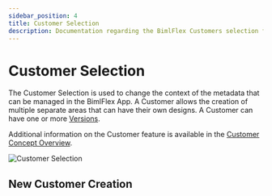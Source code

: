 ---
sidebar_position: 4
title: Customer Selection
description: Documentation regarding the BimlFlex Customers selection feature in the BimlFlex App.
---
<head>
  <meta name="varigenceProduct" content="BimlFlex"></meta>
  <meta name="varigenceArticleType" content="Conceptual"></meta>
</head>



# Customer Selection

The Customer Selection is used to change the context of the metadata that can be managed in the BimlFlex App. A Customer allows the creation of multiple separate areas that can have their own designs. A Customer can have one or more [Versions](../concepts/versions).

Additional information on the Customer feature is available in the [Customer Concept Overview](../concepts/customer).

![Customer Selection](/img/bimlflex/bfx-customer-selection.png "Customer Selection")

## New Customer Creation

<InclHeaderNewCustomer />
